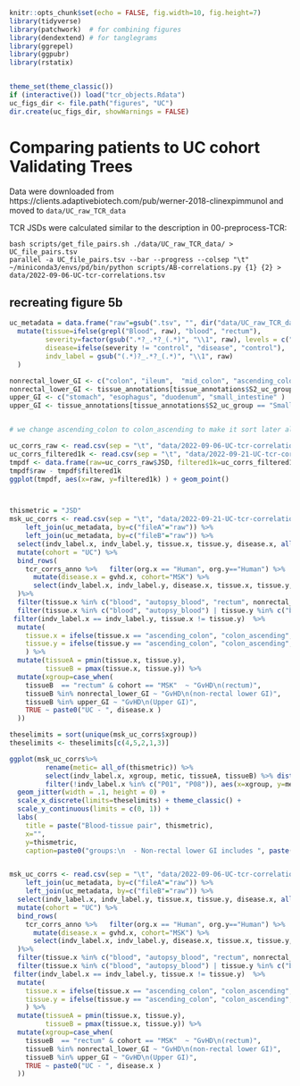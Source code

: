 ```r
knitr::opts_chunk$set(echo = FALSE, fig.width=10, fig.height=7) 
library(tidyverse) 
library(patchwork)  # for combining figures
library(dendextend) # for tanglegrams
library(ggrepel)
library(ggpubr)
library(rstatix)


theme_set(theme_classic())
if (interactive()) load("tcr_objects.Rdata")
uc_figs_dir <- file.path("figures", "UC")
dir.create(uc_figs_dir, showWarnings = FALSE)

```

# Comparing patients to UC cohort Validating Trees

Data were downloaded from https://clients.adaptivebiotech.com/pub/werner-2018-clinexpimmunol and moved to `data/UC_raw_TCR_data`

TCR JSDs were calculated similar to the description in 00-preprocess-TCR:
```
bash scripts/get_file_pairs.sh ./data/UC_raw_TCR_data/ > UC_file_pairs.tsv
parallel -a UC_file_pairs.tsv --bar --progress --colsep "\t" ~/miniconda3/envs/pd/bin/python scripts/AB-correlations.py {1} {2} > data/2022-09-06-UC-tcr-correlations.tsv
```

## recreating figure 5b
```r
uc_metadata = data.frame("raw"=gsub(".tsv", "", dir("data/UC_raw_TCR_data/", pattern = ".tsv"))) %>% 
  mutate(tissue=ifelse(grepl("Blood", raw), "blood", "rectum"),
         severity=factor(gsub(".*?_.*?_(.*)", "\\1", raw), levels = c("control", "mild_disease", "moderate_disease", "severe_disease"), ordered = TRUE),
         disease=ifelse(severity != "control", "disease", "control"),
         indv_label = gsub("(.*)?_.*?_(.*)", "\\1", raw)
  )

nonrectal_lower_GI <- c("colon", "ileum",  "mid_colon", "ascending_colon", "colon_ascending","descending_colon", "jejunum", "transverse_colon", "L_colon",  "left_colon", "right_colon", "terminalileum"  )  
nonrectal_lower_GI <- tissue_annotations[tissue_annotations$S2_uc_group == "Large Intestine", "tissue"]
upper_GI <- c("stomach", "esophagus", "duodenum", "small_intestine" )  
upper_GI <- tissue_annotations[tissue_annotations$S2_uc_group == "Small Intestine", "tissue"]


# we change ascending_colon to colon_ascending to make it sort later alphabetically :/ 

uc_corrs_raw <- read.csv(sep = "\t", "data/2022-09-06-UC-tcr-correlations.tsv", header=FALSE, col.names = strsplit("fileA\tfileB\tsizeA\tsizeB\tnorm_sizeA\tnorm_sizeB\tthreshold\tJSD\tjsd_nt_norm\tjsd_aa_raw\tjsd_aa_norm\tmorisita_nt_raw\toverlapping_clones\toverlapping_aa", split = "\t")[[1]], na.strings = c("nan"))  %>% filter(JSD != 0) %>% arrange(fileA, fileB)
uc_corrs_filtered1k <- read.csv(sep = "\t", "data/2022-09-21-UC-tcr-correlations.tsv", header=FALSE, col.names = strsplit("fileA\tfileB\tsizeA\tsizeB\tNA\tthreshold\tnorm_sizeA\tnorm_sizeB\tJSD\tjsd_nt_norm\tjsd_aa_raw\tjsd_aa_norm\tmorisita_nt_raw\toverlapping_clones\toverlapping_aa", split = "\t")[[1]], na.strings = c("nan")) %>% filter(JSD != 0) %>%  arrange(fileA, fileB)
tmpdf <- data.frame(raw=uc_corrs_raw$JSD, filtered1k=uc_corrs_filtered1k$JSD)
tmpdf$raw - tmpdf$filtered1k
ggplot(tmpdf, aes(x=raw, y=filtered1k) ) + geom_point()



thismetric = "JSD"
msk_uc_corrs <- read.csv(sep = "\t", "data/2022-09-21-UC-tcr-correlations.tsv", header=FALSE, col.names = strsplit("fileA\tfileB\tsizeA\tsizeB\tnorm_sizeA\tnorm_sizeB\tthreshold\tJSD\tjsd_nt_norm\tjsd_aa_raw\tjsd_aa_norm\tmorisita_nt_raw\toverlapping_clones\toverlapping_aa", split = "\t")[[1]], na.strings = c("nan")) %>%
    left_join(uc_metadata, by=c("fileA"="raw")) %>% 
    left_join(uc_metadata, by=c("fileB"="raw")) %>% 
  select(indv_label.x, indv_label.y, tissue.x, tissue.y, disease.x, all_of(thismetric)) %>%
  mutate(cohort = "UC") %>% 
  bind_rows(
    tcr_corrs_anno %>%   filter(org.x == "Human", org.y=="Human") %>% 
      mutate(disease.x = gvhd.x, cohort="MSK") %>% 
      select(indv_label.x, indv_label.y, disease.x, tissue.x, tissue.y,  all_of(thismetric), cohort)
  )%>%
  filter(tissue.x %in% c("blood", "autopsy_blood", "rectum", nonrectal_lower_GI, upper_GI),tissue.y %in% c("blood", "autopsy_blood", "rectum", nonrectal_lower_GI, upper_GI) ) %>% 
  filter(tissue.x %in% c("blood", "autopsy_blood") | tissue.y %in% c("blood", "autopsy_blood")) %>% 
 filter(indv_label.x == indv_label.y, tissue.x != tissue.y)  %>% 
  mutate(
    tissue.x = ifelse(tissue.x == "ascending_colon", "colon_ascending", tissue.x),
    tissue.y = ifelse(tissue.y == "ascending_colon", "colon_ascending", tissue.y),
    ) %>% 
  mutate(tissueA = pmin(tissue.x, tissue.y),
         tissueB = pmax(tissue.x, tissue.y)) %>% 
  mutate(xgroup=case_when(
    tissueB  == "rectum" & cohort == "MSK"  ~ "GvHD\n(rectum)",
    tissueB %in% nonrectal_lower_GI ~ "GvHD\n(non-rectal lower GI)",
    tissueB %in% upper_GI ~ "GvHD\n(Upper GI)",
    TRUE ~ paste0("UC - ", disease.x )
  ))

theselimits = sort(unique(msk_uc_corrs$xgroup))
theselimits <- theselimits[c(4,5,2,1,3)]

ggplot(msk_uc_corrs%>%
         rename(metic= all_of(thismetric)) %>%
         select(indv_label.x, xgroup, metic, tissueA, tissueB) %>% distinct() %>% 
         filter(!indv_label.x %in% c("P01", "P08")), aes(x=xgroup, y=metic)) + geom_boxplot(outlier.colour = NA, color="grey") +  
  geom_jitter(width = .1, height = 0) +
  scale_x_discrete(limits=theselimits) + theme_classic() +
  scale_y_continuous(limits = c(0, 1)) + 
  labs(
    title = paste("Blood-tissue pair", thismetric),
    x="",
    y=thismetric,
    caption=paste0("groups:\n  - Non-rectal lower GI includes ", paste(nonrectal_lower_GI, collapse=",")))



```



```r
msk_uc_corrs <- read.csv(sep = "\t", "data/2022-09-06-UC-tcr-correlations.tsv", header=FALSE, col.names = strsplit("fileA\tfileB\tsizeA\tsizeB\tnorm_sizeA\tnorm_sizeB\tJSD\tjsd_nt_norm\tjsd_aa_raw\tjsd_aa_norm\tmorisita_nt_raw\toverlapping_clones\toverlapping_aa", split = "\t")[[1]], na.strings = c("nan")) %>%
    left_join(uc_metadata, by=c("fileA"="raw")) %>% 
    left_join(uc_metadata, by=c("fileB"="raw")) %>% 
  select(indv_label.x, indv_label.y, tissue.x, tissue.y, disease.x, all_of(thismetric)) %>%
  mutate(cohort = "UC") %>% 
  bind_rows(
    tcr_corrs_anno %>%   filter(org.x == "Human", org.y=="Human") %>% 
      mutate(disease.x = gvhd.x, cohort="MSK") %>% 
      select(indv_label.x, indv_label.y, disease.x, tissue.x, tissue.y,  all_of(thismetric), cohort)
  )%>%
  filter(tissue.x %in% c("blood", "autopsy_blood", "rectum", nonrectal_lower_GI, upper_GI),tissue.y %in% c("blood", "autopsy_blood", "rectum", nonrectal_lower_GI, upper_GI) ) %>% 
  filter(tissue.x %in% c("blood", "autopsy_blood") | tissue.y %in% c("blood", "autopsy_blood")) %>% 
 filter(indv_label.x == indv_label.y, tissue.x != tissue.y)  %>% 
  mutate(
    tissue.x = ifelse(tissue.x == "ascending_colon", "colon_ascending", tissue.x),
    tissue.y = ifelse(tissue.y == "ascending_colon", "colon_ascending", tissue.y),
    ) %>% 
  mutate(tissueA = pmin(tissue.x, tissue.y),
         tissueB = pmax(tissue.x, tissue.y)) %>% 
  mutate(xgroup=case_when(
    tissueB  == "rectum" & cohort == "MSK"  ~ "GvHD\n(rectum)",
    tissueB %in% nonrectal_lower_GI ~ "GvHD\n(non-rectal lower GI)",
    tissueB %in% upper_GI ~ "GvHD\n(Upper GI)",
    TRUE ~ paste0("UC - ", disease.x )
  ))





```
